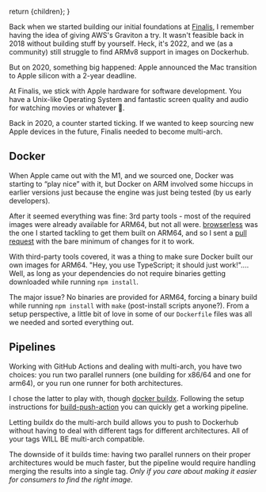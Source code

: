 

  return <BasePost title={title} description={description} imgSrc={imgSrc} imgAlt={imgAlt} pubDate={pubDate}>{children}</BasePost>;
}

Back when we started building our initial foundations at [Finalis](https://www.finalis.com), I remember having the idea of giving AWS's Graviton a try.
It wasn't feasible back in 2018 without building stuff by yourself. Heck, it's 2022, and we (as a community) still struggle to find ARMv8 support in images on Dockerhub.

But on 2020, something big happened: Apple announced the Mac transition to Apple silicon with a 2-year deadline.

At Finalis, we stick with Apple hardware for software development. You have a Unix-like Operating System and fantastic screen quality and audio for watching movies or whatever 🍿.

Back in 2020, a counter started ticking. If we wanted to keep sourcing new Apple devices in the future, Finalis needed to become multi-arch.


## Docker

When Apple came out with the M1, and we sourced one, Docker was starting to “play nice” with it, but Docker on ARM involved some hiccups in earlier versions just because the engine was just being tested (by us early developers).

After it seemed everything was fine: 3rd party tools - most of the required images were already available for ARM64, but not all were. [browserless](https://github.com/browserless/chrome) was the one I started tackling to get them built on ARM64, and so I sent a [pull request](https://github.com/browserless/chrome/pull/1847) with the bare minimum of changes for it to work.

With third-party tools covered, it was a thing to make sure Docker built our own images for ARM64. "Hey, you use TypeScript; it should just work!".... Well, as long as your dependencies do not require binaries getting downloaded while running `npm install`.

The major issue? No binaries are provided for ARM64, forcing a binary build while running `npm install` with `make` (post-install scripts anyone?). From a setup perspective, a little bit of love in some of our `Dockerfile` files was all we needed and sorted everything out.

## Pipelines

Working with GitHub Actions and dealing with multi-arch, you have two choices: you run two parallel runners (one building for x86/64 and one for arm64), or you run one runner for both architectures.

I chose the latter to play with, though [docker buildx](https://docs.docker.com/build/buildx/). Following the setup instructions for [build-push-action](https://github.com/docker/build-push-action#path-context) you can quickly get a working pipeline.

Letting buildx do the multi-arch build allows you to push to Dockerhub without having to deal with different tags for different architectures. All of your tags WILL BE multi-arch compatible.

The downside of it builds time: having two parallel runners on their proper architectures would be much faster, but the pipeline would require handling merging the results into a single tag. _Only if you care about making it easier for consumers to find the right image._